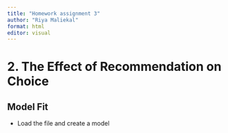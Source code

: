 ```yaml
---
title: "Homework assignment 3"
author: "Riya Maliekal"
format: html
editor: visual
---
```


# 2. The Effect of Recommendation on Choice

## Model Fit

-   Load the file and create a model


